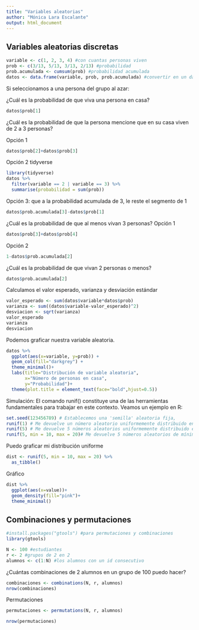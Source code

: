 ---
title: "Variables aleatorias"
author: "Mónica Lara Escalante"
output: html_document
---

## Variables aleatorias discretas 
```{r}
variable <- c(1, 2, 3, 4) #con cuantas personas viven
prob <- c(3/13, 5/13, 3/13, 2/13) #probabilidad
prob.acumulada <- cumsum(prob) #probabilidad acumulada
datos <- data.frame(variable, prob, prob.acumulada) #convertir en un data frame
```

Si seleccionamos a una persona del grupo al azar:

¿Cuál es la probabilidad de que viva una persona en casa?

```{r}
datos$prob[1]
```

¿Cuál es la probabilidad de que la persona mencione que en su casa viven de 2 a 3 personas?

Opción 1
```{r}
datos$prob[2]+datos$prob[3]
```

Opción 2 tidyverse
```{r}
library(tidyverse)
datos %>% 
  filter(variable == 2 | variable == 3) %>% 
  summarise(probabilidad = sum(prob))

```

Opción 3: que a la probabilidad acumulada de 3, le reste el segmento de 1
```{r}
datos$prob.acumulada[3]-datos$prob[1]
```

¿Cuál es la probabilidad de que al menos vivan 3 personas?
Opción 1
```{r}
datos$prob[3]+datos$prob[4]
```

Opción 2
```{r}
1-datos$prob.acumulada[2]
```

¿Cuál es la probabilidad de que vivan 2 personas o menos?
```{r}
datos$prob.acumulada[2]
```

Calculamos el valor esperado, varianza y desviación estándar
```{r}
valor_esperado <- sum(datos$variable*datos$prob)
varianza <- sum((datos$variable-valor_esperado)^2)
desviacion <- sqrt(varianza)
valor_esperado
varianza
desviacion
```

Podemos graficar nuestra variable aleatoria.
```{r}
datos %>% 
  ggplot(aes(x=variable, y=prob)) +
  geom_col(fill="darkgrey") +
  theme_minimal()+
  labs(title="Distribución de variable aleatoria",
       x="Número de personas en casa",
       y="Probabilidad")+
  theme(plot.title = element_text(face="bold",hjust=0.5))
```


Simulación: El comando runif() constituye una de las herramientas fundamentales 
para trabajar en este contexto. Veamos un ejemplo en R:

```{r}
set.seed(123456789) # Establecemos una 'semilla' aleatoria fija, 
runif(1) # Me devuelve un número aleatorio uniformemente distribuido en el intervalo [0,1]
runif(5) # Me devuelve 5 números aleatorios uniformemente distribuido en el intervalo [0,1]
runif(5, min = 10, max = 20)# Me devuelve 5 números aleatorios de mínimo 10, máximo 20
```
Puedo graficar mi distribución uniforme
```{r}
dist <- runif(5, min = 10, max = 20) %>% 
  as_tibble()
```

Gráfico
```{r}
dist %>% 
  ggplot(aes(x=value))+
  geom_density(fill="pink")+
  theme_minimal()
```

## Combinaciones y permutaciones
```{r}
#install.packages("gtools") #para permutaciones y combinaciones
library(gtools)

```

```{r}
N <- 100 #estudiantes
r <- 2 #grupos de 2 en 2
alumnos <- c(1:N) #los alumnos con un id consecutivo
```

¿Cuántas combinaciones de 2 alumnos en un grupo de 100 puedo hacer?
```{r}
combinaciones <- combinations(N, r, alumnos)
nrow(combinaciones)
```

Permutaciones
```{r}
permutaciones <- permutations(N, r, alumnos)

nrow(permutaciones)
```
